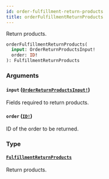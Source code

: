 ```yaml
---
id: order-fulfillment-return-products
title: orderFulfillmentReturnProducts
---
```


Return products.

```graphql
orderFulfillmentReturnProducts(
  input: OrderReturnProductsInput!
  order: ID!
): FulfillmentReturnProducts

```

### Arguments

#### `input` ([`OrderReturnProductsInput!`](/developer/api-reference/inputs/order-return-products-input.mdx))

Fields required to return products.

#### `order` ([`ID!`](/developer/api-reference/scalars/id.mdx))

ID of the order to be returned.

### Type

#### [`FulfillmentReturnProducts`](/developer/api-reference/objects/fulfillment-return-products.mdx)

Return products.
